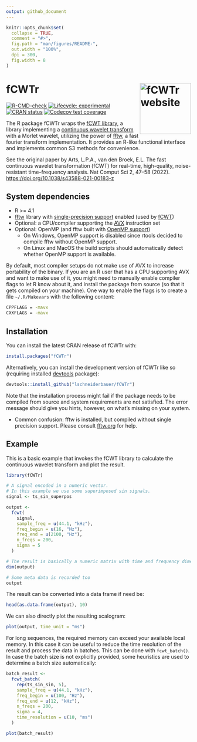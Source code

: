 ```yaml
---
output: github_document
---
```


<!-- README.md is generated from README.Rmd. Please edit that file -->

```r
knitr::opts_chunk$set(
  collapse = TRUE,
  comment = "#>",
  fig.path = "man/figures/README-",
  out.width = "100%",
  dpi = 300,
  fig.width = 8
)
```

# fCWTr <a href="https://lschneiderbauer.github.io/fcwtr/"><img src="man/figures/logo.png" align="right" height="139" alt="fCWTr website" /></a>

<!-- badges: start -->

[![R-CMD-check](https://github.com/lschneiderbauer/fcwtr/actions/workflows/R-CMD-check.yaml/badge.svg)](https://github.com/lschneiderbauer/fCWTr/actions/workflows/R-CMD-check.yaml) [![Lifecycle: experimental](https://img.shields.io/badge/lifecycle-experimental-orange.svg)](https://lifecycle.r-lib.org/articles/stages.html#experimental) [![CRAN status](https://www.r-pkg.org/badges/version/fCWTr)](https://CRAN.R-project.org/package=fCWTr) [![Codecov test coverage](https://codecov.io/gh/lschneiderbauer/fCWTr/branch/master/graph/badge.svg)](https://app.codecov.io/gh/lschneiderbauer/fcwtr?branch=master)

<!-- badges: end -->

The R package fCWTr wraps the [fCWT library](https://github.com/fastlib/fCWT), a library implementing a [continuous wavelet transform](https://en.wikipedia.org/wiki/Continuous_wavelet_transform) with a Morlet wavelet, utilizing the power of [fftw](https://www.fftw.org/), a fast fourier transform implementation. It provides an R-like functional interface and implements common S3 methods for convenience.

See the original paper by Arts, L.P.A., van den Broek, E.L. The fast continuous wavelet transformation (fCWT) for real-time, high-quality, noise-resistant time–frequency analysis. Nat Comput Sci 2, 47–58 (2022). <https://doi.org/10.1038/s43588-021-00183-z>

## System dependencies

-   R \>= 4.1
-   [fftw](https://www.fftw.org/) library with [single-precision support](https://www.fftw.org/faq/section2.html#singleprec) enabled (used by [fCWT](https://github.com/fastlib/fCWT))
-   Optional: a CPU/compiler supporting the [AVX](https://en.wikipedia.org/wiki/Advanced_Vector_Extensions) instruction set
-   Optional: OpenMP (and fftw built with [OpenMP support](https://www.fftw.org/doc/Usage-of-Multi_002dthreaded-FFTW.html))
    -   On Windows, OpenMP support is disabled since rtools decided to compile fftw without OpenMP support.
    -   On Linux and MacOS the build scripts should automatically detect whether OpenMP support is available.

By default, most compiler setups do not make use of AVX to increase portability of the binary. If you are an R user that has a CPU supporting AVX and want to make use of it, you might need to manually enable compiler flags to let R know about it, and install the package from source (so that it gets compiled on your machine). One way to enable the flags is to create a file `~/.R/Makevars` with the following content:

``` bash
CPPFLAGS = -mavx
CXXFLAGS = -mavx
```

## Installation

You can install the latest CRAN release of fCWTr with:

``` r
install.packages("fCWTr")
```

Alternatively, you can install the development version of fCWTr like so (requiring installed [devtools](https://devtools.r-lib.org/) package):

``` r
devtools::install_github("lschneiderbauer/fCWTr")
```

Note that the installation process might fail if the package needs to be compiled from source and system requirements are not satisfied. The error message should give you hints, however, on what's missing on your system.

-   Common confusion: fftw is installed, but compiled without single precision support. Please consult [fftw.org](fftw.org) for help.

## Example

This is a basic example that invokes the fCWT library to calculate the continuous wavelet transform and plot the result.

```r
library(fCWTr)

# A signal encoded in a numeric vector.
# In this example we use some superimposed sin signals.
signal <- ts_sin_superpos

output <-
  fcwt(
    signal,
    sample_freq = u(44.1, "kHz"),
    freq_begin = u(16, "Hz"),
    freq_end = u(2100, "Hz"),
    n_freqs = 200,
    sigma = 5
  )

# The result is basically a numeric matrix with time and frequency dimension
dim(output)

# Some meta data is recorded too
output
```

The result can be converted into a data frame if need be:

```r
head(as.data.frame(output), 10)
```

We can also directly plot the resulting scalogram:

```r
plot(output, time_unit = "ms")
```

For long sequences, the required memory can exceed your available local memory. In this case it can be useful to reduce the time resolution of the result and process the data in batches. This can be done with `fcwt_batch()`. In case the batch size is not explicitly provided, some heuristics are used to determine a batch size automatically:

```r
batch_result <-
  fcwt_batch(
    rep(ts_sin_sin, 5),
    sample_freq = u(44.1, "kHz"),
    freq_begin = u(100, "Hz"),
    freq_end = u(12, "kHz"),
    n_freqs = 200,
    sigma = 4,
    time_resolution = u(10, "ms")
  )

plot(batch_result)
```

<!-- regenerate with devtools::build_readme() -->
